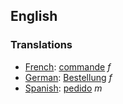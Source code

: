 ==English==

===Translations===

*[[French]]: [[commande]] ''f''
*[[German]]: [[Bestellung]] ''f''
*[[Spanish]]: [[pedido]] ''m''